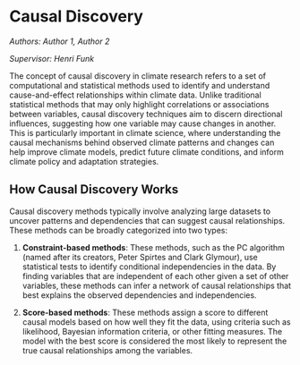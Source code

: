 # Causal Discovery {#cd}

*Authors: Author 1, Author 2*

*Supervisor: Henri Funk*

The concept of causal discovery in climate research refers to a set of computational and statistical methods used to identify and understand cause-and-effect relationships within climate data. Unlike traditional statistical methods that may only highlight correlations or associations between variables, causal discovery techniques aim to discern directional influences, suggesting how one variable may cause changes in another. This is particularly important in climate science, where understanding the causal mechanisms behind observed climate patterns and changes can help improve climate models, predict future climate conditions, and inform climate policy and adaptation strategies.

## How Causal Discovery Works

Causal discovery methods typically involve analyzing large datasets to uncover patterns and dependencies that can suggest causal relationships. These methods can be broadly categorized into two types:

1. **Constraint-based methods**: These methods, such as the PC algorithm (named after its creators, Peter Spirtes and Clark Glymour), use statistical tests to identify conditional independencies in the data. By finding variables that are independent of each other given a set of other variables, these methods can infer a network of causal relationships that best explains the observed dependencies and independencies.

2. **Score-based methods**: These methods assign a score to different causal models based on how well they fit the data, using criteria such as likelihood, Bayesian information criteria, or other fitting measures. The model with the best score is considered the most likely to represent the true causal relationships among the variables.